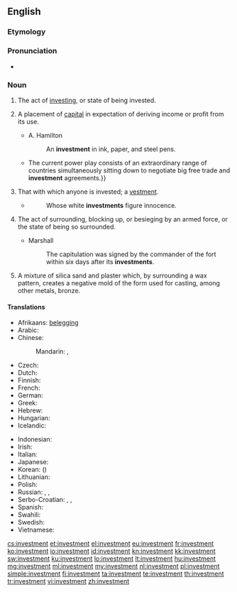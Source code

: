 ==English==

{{wikipedia}}

===Etymology===
{{suffix|invest|ment}}

===Pronunciation===
* {{audio|en-us-investment.ogg|Audio (US)}}

===Noun===
{{en-noun}}

# The act of [[invest]]ing, or state of being invested.
# {{context|finance|lang=en}} A placement of [[capital]] in expectation of deriving income or profit from its use.
#* A. Hamilton
#*: An '''investment''' in ink, paper, and steel pens.
#*{{quote-magazine|date=2013-07-19|author={{w|Timothy Garton Ash}}
|volume=189|issue=6|page=18|magazine={{w|The Guardian Weekly}}
|title=[http://www.theguardian.com/commentisfree/2013/jul/10/geopolitics-transatlantic-trade-deal Where Dr Pangloss meets Machiavelli]
|passage=Hidden behind thickets of acronyms and gorse bushes of detail, a new great game is under way across the globe.{{...}}The current power play consists of an extraordinary range of countries simultaneously sitting down to negotiate big free trade and '''investment''' agreements.}}
# That with which anyone is invested; a [[vestment]].
#* {{w|William Shakespeare}}
#*: Whose white '''investments''' figure innocence.
# {{context|military|lang=en}} The act of surrounding, blocking up, or besieging by an armed force, or the state of being so surrounded.
#* Marshall
#*: The capitulation was signed by the commander of the fort within six days after its '''investments'''.
# A mixture of silica sand and plaster which, by surrounding a wax pattern, creates a negative mold of the form used for casting, among other metals, bronze.

====Translations====
{{trans-top|a placement of capital in expectation of deriving income or profit from its use}}
* Afrikaans: [[belegging]]
* Arabic: {{t-|ar|استثمار|m|tr=istithmaar}}
* Chinese:
*: Mandarin: {{t-|cmn|投資|sc=Hani}}, {{t-|cmn|投资|tr=tóuzī|sc=Hani}}
* Czech: {{t-|cs|investice|f}}
* Dutch: {{t+|nl|investering}}
* Finnish: {{t+|fi|sijoitus}}
* French: {{t+|fr|investissement}}
* German: {{t+|de|Investition|f}}
* Greek: {{t+|el|επένδυση|f|sc=Grek}}
* Hebrew: {{t+|he|השקעה|f|tr=hashkaa}}
* Hungarian: {{t+|hu|befektetés}}
* Icelandic: {{t-|is|fjárfesting|f}}
{{trans-mid}}
* Indonesian: {{t+|id|investasi}}
* Irish: {{t-|ga|fuilleamh|m}}
* Italian: {{t+|it|investimento|m}}
* Japanese: {{t+|ja|投資|tr=とうし, tōshi}}
* Korean: {{t+|ko|투자|tr=tuja|sc=Hang}} ({{t+|ko|投資|sc=Hani}})
* Lithuanian: {{t-|lt|investicija|f}}
* Polish: {{t+|pl|inwestycja|f}}
* Russian: {{t+|ru|инвестиция|f|tr=investícija}}, {{t+|ru|вклад|m|tr=vklad}}, {{t+|ru|капиталовложение|n|tr=kapitalovložénije}}
* Serbo-Croatian: {{t-|sh|ulaganje|n}}, {{t-|sh|investicija|f}}, {{t-|sh|plasman|m}}
* Spanish: {{t+|es|inversión|f}}
* Swahili: {{t+|sw|uwekezaji}}
* Swedish: {{t+|sv|investering}}
* Vietnamese: {{t-|vi|đầu tư|alt=sự đầu tư}}
{{trans-bottom}}

[[cs:investment]]
[[et:investment]]
[[el:investment]]
[[eu:investment]]
[[fr:investment]]
[[ko:investment]]
[[io:investment]]
[[id:investment]]
[[kn:investment]]
[[kk:investment]]
[[sw:investment]]
[[ku:investment]]
[[lo:investment]]
[[lt:investment]]
[[hu:investment]]
[[mg:investment]]
[[ml:investment]]
[[my:investment]]
[[nl:investment]]
[[pl:investment]]
[[simple:investment]]
[[fi:investment]]
[[ta:investment]]
[[te:investment]]
[[th:investment]]
[[tr:investment]]
[[vi:investment]]
[[zh:investment]]